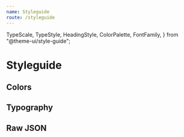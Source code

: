 ```yaml
---
name: Styleguide
route: /styleguide
---
```


  TypeScale,
  TypeStyle,
  HeadingStyle,
  ColorPalette,
  FontFamily,
} from "@theme-ui/style-guide";


# Styleguide

## Colors

<Colors />

## Typography

<Typography />

## Raw JSON

<ThemeRawJson />
